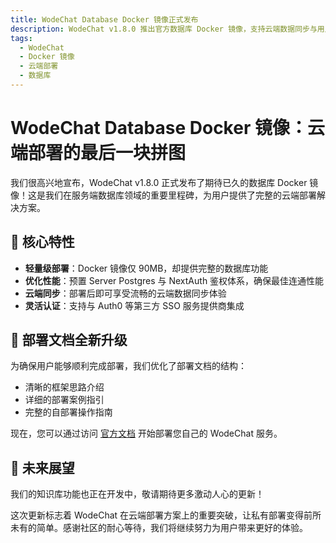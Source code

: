 ```yaml
---
title: WodeChat Database Docker 镜像正式发布
description: WodeChat v1.8.0 推出官方数据库 Docker 镜像，支持云端数据同步与用户管理，并提供完整的自部署文档指南。
tags:
  - WodeChat
  - Docker 镜像
  - 云端部署
  - 数据库
---
```


# WodeChat Database Docker 镜像：云端部署的最后一块拼图

我们很高兴地宣布，WodeChat v1.8.0 正式发布了期待已久的数据库 Docker 镜像！这是我们在服务端数据库领域的重要里程碑，为用户提供了完整的云端部署解决方案。

## 🚀 核心特性

- **轻量级部署**：Docker 镜像仅 90MB，却提供完整的数据库功能
- **优化性能**：预置 Server Postgres 与 NextAuth 鉴权体系，确保最佳连通性能
- **云端同步**：部署后即可享受流畅的云端数据同步体验
- **灵活认证**：支持与 Auth0 等第三方 SSO 服务提供商集成

## 📘 部署文档全新升级

为确保用户能够顺利完成部署，我们优化了部署文档的结构：

- 清晰的框架思路介绍
- 详细的部署案例指引
- 完整的自部署操作指南

现在，您可以通过访问 [官方文档](https://lobehub.com/zh/docs/self-hosting/server-database) 开始部署您自己的 WodeChat 服务。

## 🔮 未来展望

我们的知识库功能也正在开发中，敬请期待更多激动人心的更新！

这次更新标志着 WodeChat 在云端部署方案上的重要突破，让私有部署变得前所未有的简单。感谢社区的耐心等待，我们将继续努力为用户带来更好的体验。
